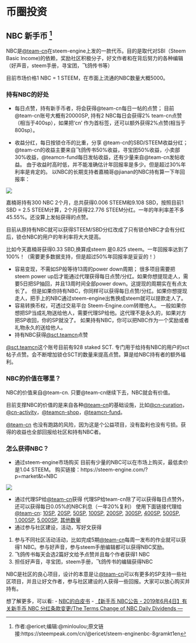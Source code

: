 # 币圈投资 {#bqtz}

<h2> NBC 新手币 ^[作者:\@ericet;编辑:\@minloulou;原文链接:https://steempeak.com/cn/@ericet/steem-enginenbc-8gramkt1en]</h2>


NBC是[ \@team-cn](https://steempeak.com/@team-cn)在steem-engine上发的一款代币。目的是取代对SBI（Steem Basic Income)的依赖，奖励社区积极分子，好文作者和在背后努力的各种编辑（好声音，steem手册，寻宝团，飞鸽传书等）

目前市场价格1 NBC = 1 STEEM，在市面上流通的NBC数量大概5000。


<h3> 持有NBC的好处 </h3>

- 每日点赞，持有新手币者，将会获得@team-cn每日一帖的点赞； 目前@team-cn账号大概有20000SP, 持有2 NBC每日会获得2% team-cn点赞（相当于400sp），如果把‘cn’ 作为首标签，还可以额外获得2%点赞(相当于800sp）。

- 收益分红，每日按锁仓币的比重，分享 @team-cn的SBD/STEEM收益分红； @team-cn的收益主要来自飞鸽传书50%收益，寻宝团50%收益，小卖部30%收益，@teamcn-fund每日发帖收益，还有少量来自@team-cn发帖收益。 由于收益时高时低，并不能准确估计年回报率是多少。但是超过30%年利率是肯定的。 以NBC的长期支持者嘉楠哥@jianan的NBC持有算一下年回报率： 

![](https://steemitimages.com/0x0/https://ipfs.busy.org/ipfs/QmTndF6mLP2NT1mMCffAFAXv6uHQErieaEZSqcXgu2Go4i)

嘉楠哥持有300 NBC 2个月，总共获得0.006 STEEM和9.108 SBD，按照目前1 SBD = 2.5 STEEM计算，2个月获得22.776 STEEM分红。一年的年利率差不多45.55%。还没算上发帖获得的点赞。

目前从原持有NBC就可以获得STEEM/SBD分红改成了只有锁仓NBC才会有分红后，锁仓NBC的用户的年利率将大大提高。

比如今天嘉楠哥获得0.33 SBD,换算成steem 是0.825 steem。一年回报率达到了100%！（需要更多数据支持，但是超过50%年回报率是妥妥的！）

- 容易变现，不需如SP般等待13周的power down周期； 很多项目需要把steem power up后才能通过代理获得每日点赞/分红。如果你想提现走人，需要5日把SP抽回，并且13周时间全部power down。这提现的周期实在有点太长了。 但是如果你持有NBC，你同样可以获得每日点赞/分红。如果你想提现走人，把手上的NBC通过steem-engine出售换成steem就可以提款走人了。
- 容易转换币权，可透过交易平台 Steem-Engine.com转赠他人。 一般如果你想把SP当成礼物送给他人，需要代理SP给他。这代理不是永久的，如果对方把SP收回，你的SP就没了。 如果持有NBC，你可以把NBC作为一个奖励或者礼物永久的送给他人。
- 持有NBC获得[ \@sct.teamcn](https://steempeak.com/@sct.teamcn)点赞

[ \@sct.teamcn](https://steempeak.com/@sct.teamcn)这个账号目前有928 staked SCT. 专门用于给持有NBC的用户的sct帖子点赞。会不断增加锁仓SCT的数量来提高点赞。算是给NBC持有者的额外福利。

<h3> NBC的价值在哪里？</h3>

NBC的价值来自@team-cn. 只要@team-cn继续下去，NBC就会有价值。

目前支撑NBC的价值的是来自各种[ \@team-cn](https://steempeak.com/@team-cn)的基础设施，比如[ \@cn-curation](https://steempeak.com/@cn-curation)，[ \@cn-activity](https://steempeak.com/@cn-activity)，[ \@teamcn-shop](https://steempeak.com/@teamcn-shop)，[ \@teamcn-fund](https://steempeak.com/@teamcn-fund)。

[ \@team-cn](https://steempeak.com/@team-cn) 也没有跑路的风险，因为这是个公益项目，没有盈利也没有亏损。获得的收益也全部回报给社区和持有NBC者。

<h3> 怎么获得NBC？</h3>

- 通过steem-engine市场购买 目前有少量的NBC可以在市场上购买，最低卖价是1.04 STEEM。 购买链接：https://steem-engine.com/?p=market&t=NBC 

![](https://steemitimages.com/0x0/https://ipfs.busy.org/ipfs/QmRUswQuv4guAqDoPo646oCtAeReju4mvbAERv5nGQML9o)

- 通过代理SP给[ \@team-cn](https://steempeak.com/@team-cn)获得 代理SP给team-cn除了可以获得每日点赞外，还可以获得每日0.05%的NBC利息（一年20%复利） 
使用下面链接代理给[ \@team-cn](https://steempeak.com/@team-cn): [10SP](https://steemconnect.com/sign/delegateVestingShares?delegatee=team-cn&vesting_shares=10%20SP), [20SP](https://steemconnect.com/sign/delegateVestingShares?delegatee=team-cn&vesting_shares=20%20SP), [50SP](https://steemconnect.com/sign/delegateVestingShares?delegatee=team-cn&vesting_shares=50%20SP), [100SP](https://steemconnect.com/sign/delegateVestingShares?delegatee=team-cn&vesting_shares=100%20SP), [200SP](https://steemconnect.com/sign/delegateVestingShares?delegatee=team-cn&vesting_shares=200%20SP), [300SP](https://steemconnect.com/sign/delegateVestingShares?delegatee=team-cn&vesting_shares=300%20SP), [400SP](https://steemconnect.com/sign/delegateVestingShares?delegatee=team-cn&vesting_shares=400%20SP), [500SP](https://steemconnect.com/sign/delegateVestingShares?delegatee=team-cn&vesting_shares=500%20SP), [1,000SP](https://steemconnect.com/sign/delegateVestingShares?delegatee=team-cn&vesting_shares=1000%20SP), [5,000SP](https://steemconnect.com/sign/delegateVestingShares?delegatee=team-cn&vesting_shares=5000%20SP), [其他数量](https://steembottracker.com/delegation.html?delegatee=team-cn)
- 通过参与社区建设，活动，写好文获得
1. 参与不同社区活动活动，比如完成5期[ \@team-cn](https://steempeak.com/@team-cn)每周一发布的作业就可以获得1 NBC。参与好声音，参与steem手册编辑都可以获得NBC奖励。
2. 飞鸽传书每天会选2篇好文给予点赞并且每个作者获得1 NBC
3. 担任好声音，寻宝团，steem手册，飞鸽传书的编辑获得NBC

NBC是社区的良心项目，设计的本意是让[ \@team-cn](https://steempeak.com/@team-cn)可以有更多的SP支持一些社区项目，并且让好文作者，参与社区建设的人获得一些回报。大家可以放心购买并持有。

想了解更多，可以看:
- [NBC的白皮书](https://steempeak.com/cn/@team-cn/newbies-coin-nbc-white-paper-version-1-0-nbc-1-0)
- [【新手币 NBC公告 - 2019年6月4日】有关新手币 NBC 分红条款变更/The Terms Change of NBC Daily Dividends ---](https://steempeak.com/@team-cn/nbc-201964nbcthetermschangeofnbcdailydividends-82gxnr3ys4)
